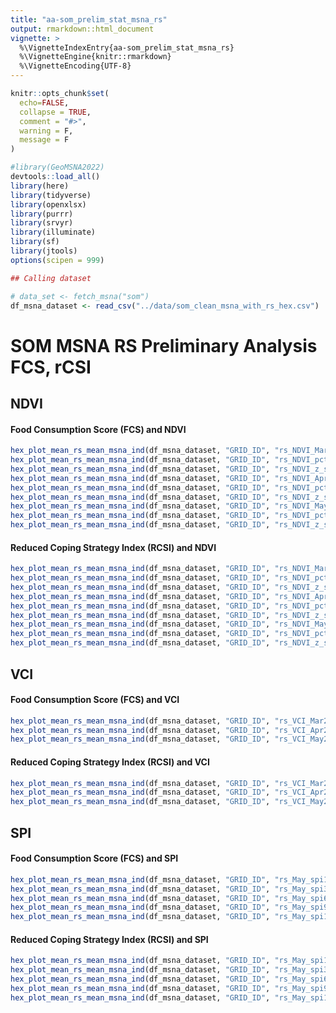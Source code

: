 ```yaml
---
title: "aa-som_prelim_stat_msna_rs"
output: rmarkdown::html_document
vignette: >
  %\VignetteIndexEntry{aa-som_prelim_stat_msna_rs}
  %\VignetteEngine{knitr::rmarkdown}
  %\VignetteEncoding{UTF-8}
---
```


```r
knitr::opts_chunk$set(
  echo=FALSE,
  collapse = TRUE,
  comment = "#>",
  warning = F, 
  message = F
)
```


```r
#library(GeoMSNA2022)
devtools::load_all()
library(here)
library(tidyverse)
library(openxlsx)
library(purrr)
library(srvyr)
library(illuminate)
library(sf)
library(jtools)
options(scipen = 999)

```

```r
## Calling dataset

# data_set <- fetch_msna("som")
df_msna_dataset <- read_csv("../data/som_clean_msna_with_rs_hex.csv") 

```

# SOM MSNA RS Preliminary Analysis FCS, rCSI {.tabset}

## NDVI

#### Food Consumption Score (FCS) and NDVI

```r
hex_plot_mean_rs_mean_msna_ind(df_msna_dataset, "GRID_ID", "rs_NDVI_Mar2022", "fcs")
hex_plot_mean_rs_mean_msna_ind(df_msna_dataset, "GRID_ID", "rs_NDVI_pct_median_Mar2022", "fcs")
hex_plot_mean_rs_mean_msna_ind(df_msna_dataset, "GRID_ID", "rs_NDVI_z_score_Mar2022", "fcs")
hex_plot_mean_rs_mean_msna_ind(df_msna_dataset, "GRID_ID", "rs_NDVI_Apr2022", "fcs")
hex_plot_mean_rs_mean_msna_ind(df_msna_dataset, "GRID_ID", "rs_NDVI_pct_median_Apr2022", "fcs")
hex_plot_mean_rs_mean_msna_ind(df_msna_dataset, "GRID_ID", "rs_NDVI_z_score_Apr2022", "fcs")
hex_plot_mean_rs_mean_msna_ind(df_msna_dataset, "GRID_ID", "rs_NDVI_May2022", "fcs")
hex_plot_mean_rs_mean_msna_ind(df_msna_dataset, "GRID_ID", "rs_NDVI_pct_median_May2022", "fcs")
hex_plot_mean_rs_mean_msna_ind(df_msna_dataset, "GRID_ID", "rs_NDVI_z_score_May2022", "fcs")

```

#### Reduced Coping Strategy Index (RCSI) and NDVI

```r
hex_plot_mean_rs_mean_msna_ind(df_msna_dataset, "GRID_ID", "rs_NDVI_Mar2022", "rcsi")
hex_plot_mean_rs_mean_msna_ind(df_msna_dataset, "GRID_ID", "rs_NDVI_pct_median_Mar2022", "rcsi")
hex_plot_mean_rs_mean_msna_ind(df_msna_dataset, "GRID_ID", "rs_NDVI_z_score_Mar2022", "rcsi")
hex_plot_mean_rs_mean_msna_ind(df_msna_dataset, "GRID_ID", "rs_NDVI_Apr2022", "rcsi")
hex_plot_mean_rs_mean_msna_ind(df_msna_dataset, "GRID_ID", "rs_NDVI_pct_median_Apr2022", "rcsi")
hex_plot_mean_rs_mean_msna_ind(df_msna_dataset, "GRID_ID", "rs_NDVI_z_score_Apr2022", "rcsi")
hex_plot_mean_rs_mean_msna_ind(df_msna_dataset, "GRID_ID", "rs_NDVI_May2022", "rcsi")
hex_plot_mean_rs_mean_msna_ind(df_msna_dataset, "GRID_ID", "rs_NDVI_pct_median_May2022", "rcsi")
hex_plot_mean_rs_mean_msna_ind(df_msna_dataset, "GRID_ID", "rs_NDVI_z_score_May2022", "rcsi")
```

## VCI

#### Food Consumption Score (FCS) and VCI

```r
hex_plot_mean_rs_mean_msna_ind(df_msna_dataset, "GRID_ID", "rs_VCI_Mar2022", "fcs")
hex_plot_mean_rs_mean_msna_ind(df_msna_dataset, "GRID_ID", "rs_VCI_Apr2022", "fcs")
hex_plot_mean_rs_mean_msna_ind(df_msna_dataset, "GRID_ID", "rs_VCI_May2022", "fcs")

```

#### Reduced Coping Strategy Index (RCSI) and VCI

```r
hex_plot_mean_rs_mean_msna_ind(df_msna_dataset, "GRID_ID", "rs_VCI_Mar2022", "rcsi")
hex_plot_mean_rs_mean_msna_ind(df_msna_dataset, "GRID_ID", "rs_VCI_Apr2022", "rcsi")
hex_plot_mean_rs_mean_msna_ind(df_msna_dataset, "GRID_ID", "rs_VCI_May2022", "rcsi")

```

## SPI

#### Food Consumption Score (FCS) and SPI

```r
hex_plot_mean_rs_mean_msna_ind(df_msna_dataset, "GRID_ID", "rs_May_spi1", "fcs")
hex_plot_mean_rs_mean_msna_ind(df_msna_dataset, "GRID_ID", "rs_May_spi3", "fcs")
hex_plot_mean_rs_mean_msna_ind(df_msna_dataset, "GRID_ID", "rs_May_spi6", "fcs")
hex_plot_mean_rs_mean_msna_ind(df_msna_dataset, "GRID_ID", "rs_May_spi9", "fcs")
hex_plot_mean_rs_mean_msna_ind(df_msna_dataset, "GRID_ID", "rs_May_spi12", "fcs")

```

#### Reduced Coping Strategy Index (RCSI) and SPI

```r
hex_plot_mean_rs_mean_msna_ind(df_msna_dataset, "GRID_ID", "rs_May_spi1", "rcsi")
hex_plot_mean_rs_mean_msna_ind(df_msna_dataset, "GRID_ID", "rs_May_spi3", "rcsi")
hex_plot_mean_rs_mean_msna_ind(df_msna_dataset, "GRID_ID", "rs_May_spi6", "rcsi")
hex_plot_mean_rs_mean_msna_ind(df_msna_dataset, "GRID_ID", "rs_May_spi9", "rcsi")
hex_plot_mean_rs_mean_msna_ind(df_msna_dataset, "GRID_ID", "rs_May_spi12", "rcsi")

```